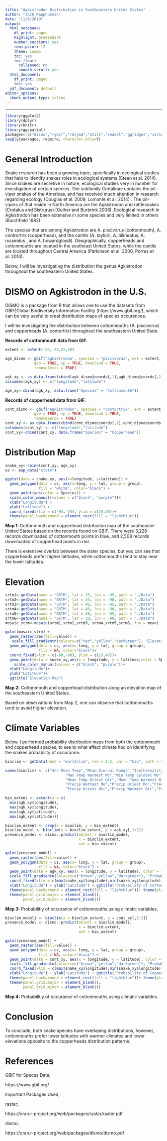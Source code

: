 ```yaml
---
title: "Agkistrodon Distribution in Southeastern United States"
author: "Jack Kauphusman"
date: "11/6/2019"
output:
  html_notebook:
    df_print: paged
    highlight: breezedark
    number_sections: yes
    rows.print: 12
    theme: cosmo
    toc: yes
    toc_float:
      collapsed: no
      smooth_scroll: yes
  html_document:
    df_print: paged
    toc: yes
  pdf_document: default
editor_options:
  chunk_output_type: inline
---
```

<style type="text/css">

h1.title {
  font-size: 40px;
  font-family: "Times New Roman", Times, serif;
  color: DarkBlue;
  text-align: center;
}
h4.author { /* Header 4 - and the author and data headers use this too  */
  font-size: 20px;
  font-family: "Times New Roman", Times, serif;
  color: DarkBlue;
  text-align: center;
}
</style>
---

```r
library(ggplot2)
library(dplyr)
library(knitr)
library(ggspatial)
packages<-c("dismo","rgbif","rdryad","utils","readxl","ggridges","viridis","rasterVis","maps","mapdata","raster")
sapply(packages, require, character.only=T)
```

# General Introduction

Snake research has been a growing topic, specifically in ecological studies that help to identify snakes roles in ecological systems (Steen et al. 2014). Since snakes are secretive in nature, ecological studies very in number for investigation of certain species. The subfamily Crotalinae contains the pit-viper snakes of the Americas, and has received much attention in research regarding ecology (Douglas et al. 2009, Lomonte et al. 2014) . The pit-vipers of that reside in North America are the Agkistrodon and rattlesnakes (Crotalus and Sistrurus) (Guiher and Burbrink 2008). Ecological research in Agkistrodon has been extensive in some species and very limited in others (Burchfield 1982).  

The species that are among Agkistrodon are A. piscivorus (cottonmouth), A. contrortrix (copperhead), and the cantils (A. taylorii, A. bilineatus, A. russeolus , and A. howardgloydi). Geographically, copperheads and cottonmouths are located in the southeast United States, while the cantils are located throughout Central America (Parkinson et al. 2000, Porras et al. 2013). 

Below, I will be investigating the distribution the genus Agkistrodon throughout the southeastern United States.

# DISMO on Agkistrodon in the U.S.

DISMO is a package from R that allows one to use the datasets from GBIF|Global Biodiversity Information Facility (https://www.gbif.org/), which can be very useful to creat distribution maps of species occurences. 

I will be investigating the distribution between cottonmouths (A. piscivorus) and copperheads (A. contortrix) throughout the southeastern United State.

**Records of cottonmouth data from GIF.**
```r
extent <- extent(-94,-78,25,40)

agk_dismo <- gbif("agkistrodon", species = "piscivorus", ext = extent,
             geo = TRUE, sp = TRUE, download = TRUE,
             removeZeros = TRUE)

agk_xy <- as.data.frame(cbind(agk_dismo@coords[,1],agk_dismo@coords[,2]))
colnames(agk_xy) <- c("longitude","latitude")

agk_xy<-cbind(agk_xy, data.frame("Species" = "Cottonmouth"))

```

**Records of copperhead data from GIF.**
```r
cont_dismo <- gbif("agkistrodon", species = "contortrix", ext = extent,
             geo = TRUE, sp = TRUE, download = TRUE,
             removeZeros = TRUE)
cont_xy <- as.data.frame(cbind(cont_dismo@coords[,1],cont_dismo@coords[,2]))
colnames(cont_xy) <- c("longitude","latitude")
cont_xy<-cbind(cont_xy, data.frame("Species" = "Copperhead"))
```

# Distribution Map
```r
snake_xy<-rbind(cont_xy, agk_xy)
us <- map_data("state")

ggplot(data = snake_xy, aes(x=longitude, y=latitude)) +
  geom_polygon(data = us, aes(x=long, y = lat, group = group),
               fill = "white", color="black") +
  geom_point(aes(color = Species)) +
  scale_color_manual(values = c("black", "purple"))+
  xlab("Longitude") + 
  ylab("Latitude") +
  coord_fixed(xlim = c(-94,-75), ylim = c(25,40))+
  theme(panel.background = element_rect(fill = "lightblue"))
```
**Map 1**: Cottonmouth and copperhead distribution map of the southeaster United States based on the records found on GBIF. There were 3,228 records downloaded of cottonmouth points in blue, and 2,508 records downloaded of copperhead points in red. 

There is extensive overlab between the sister species, but you can see that copperheads prefer higher latitudes, while cottonmouths tend to stay near the lower latitudes. 

# Elevation

```r
srtm1<-getData(name = "SRTM", lat = 35, lon = -85, path = "./Data")
srtm2<-getData(name = "SRTM", lat = 35, lon = -90, path = "./Data")
srtm3<-getData(name = "SRTM", lat = 40, lon = -85, path = "./Data")
srtm4<-getData(name = "SRTM", lat = 40, lon = -90, path = "./Data")
srtm5<-getData(name = "SRTM", lat = 30, lon = -85, path = "./Data")
srtm6<-getData(name = "SRTM", lat = 30, lon = -90, path = "./Data")
mosaic_strm<-mosaic(srtm1,srtm2,srtm3, srtm4,srtm5,srtm6, fun = mean)

gplot(mosaic_strm) + 
  geom_raster(aes(fill=value)) +
   scale_fill_gradientn(colours=c("red","yellow","darkgreen"), "Elevation")+
  geom_polygon(data = us, aes(x= long, y = lat, group = group),
               fill = NA, color="black")+
  coord_fixed(xlim = c(-80,-90), ylim = c(25,40))+
  geom_point(data = snake_xy,aes(x = longitude, y = latitude,color = Species), alpha = 0.5)+
    scale_color_manual(values = c("black", "purple"))+
  xlab("Longitude")+
  ylab("Latitude")+
  ggtitle("Elevation Map")

```
**Map 2:** Cottonmouth and copperhead distribution along an elevation map of the southeastern United States.

Based on observations from Map 2, one can observe that cottonmouths tend to avoid higher elevation.

# Climate Variables

Below, I performed probability distribution maps from both the cottonmouth and copperhead species, to see to what affect climate had on identifying the snakes probability of occurance. 

```r
bioclim <- getData(name = "worldclim", res = 2.5, var = "bio", path = "./Data")

names(bioclim) <- c("Ann Mean Temp","Mean Diurnal Range","Isothermality","Temperature Seasonality",
                           "Max Temp Warmest Mo","Min Temp Coldest Mo","Ann Temp Range","Mean Temp Wettest Qtr",
                           "Mean Temp Driest Qtr","Mean Temp Warmest Qtr","Mean Temp Coldest Qtr","Annual Precip",
                           "Precip Wettest Mo","Precip Driest Mo","Precip Seasonality","Precip Wettest Qtr",
                           "Precip Driest Qtr","Precip Warmest Qtr","Precip Coldest Qtr")

bio_extent <- extent(x = c(
  min(agk_xy$longitude),
  max(agk_xy$longitude),
  min(agk_xy$latitude),
  max(agk_xy$latitude)))

bioclim_extent <- crop(x = bioclim, y = bio_extent)
bioclim_model <- bioclim(x = bioclim_extent, p = agk_xy[,1:2])
presence_model <- dismo::predict(object = bioclim_model, 
                                 x = bioclim_extent, 
                                 ext = bio_extent)
```

```r
gplot(presence_model) + 
  geom_raster(aes(fill=value)) +
  geom_polygon(data = us, aes(x= long, y = lat, group = group),
               fill = NA, color="black") +
  geom_point(data = agk_xy, aes(x = longitude, y = latitude), color = "purple", alpha = 1) +
  scale_fill_gradientn(colours=c("brown","yellow","darkgreen"), "Probability") +
  coord_fixed(xlim = c(max(snake_xy$longitude),min(snake_xy$longitude)), ylim = c(min(snake_xy$latitude),max(snake_xy$latitude))) +
  xlab("Longitude") + ylab("Latitude") + ggtitle("Probability of Cottonmouth Occurrence") + 
  theme(panel.background = element_rect(fill = "lightblue"))+ theme(plot.title = element_text(hjust = 0.5)) + theme(legend.position = "right")+
  theme(panel.grid.major = element_blank(), 
        panel.grid.minor = element_blank())
```
**Map 3:** Probabilitiy of occurance of cottonmouths using climatic variables. 

```r
bioclim_model1 <- bioclim(x = bioclim_extent, p = cont_xy[,1:2])
presence_model <- dismo::predict(object = bioclim_model1, 
                                 x = bioclim_extent, 
                                 ext = bio_extent)

gplot(presence_model) + 
  geom_raster(aes(fill=value)) +
  geom_polygon(data = us, aes(x= long, y = lat, group = group),
               fill = NA, color="black") +
  geom_point(data = cont_xy, aes(x = longitude, y = latitude), color = "black", alpha = 0.5) +
  scale_fill_gradientn(colours=c("brown","yellow","darkgreen"), "Probability") +
  coord_fixed(xlim = c(max(snake_xy$longitude),min(snake_xy$longitude)), ylim = c(min(snake_xy$latitude),max(snake_xy$latitude))) +
  xlab("Longitude") + ylab("Latitude") + ggtitle("Probability of Copperhead Occurrence") + 
  theme(panel.background = element_rect(fill = "lightblue"))+ theme(plot.title = element_text(hjust = 0.5)) + theme(legend.position = "right")+
  theme(panel.grid.major = element_blank(), 
        panel.grid.minor = element_blank())
```
**Map 4:** Probabilitiy of occurance of cottonmouths using climatic variables. 


# Conclusion

To conclude, both snake species have overlaping distributions, however, cottonmouths prefer lower latitudes with warmer climates and lower elevations opposite to the copperheads distribution patterns. 

# References

GBIF for Speces Data;

https://www.gbif.org/

Important Packages Used;

raster;

https://cran.r-project.org/web/packages/raster/raster.pdf

dismo;

https://cran.r-project.org/web/packages/dismo/dismo.pdf

